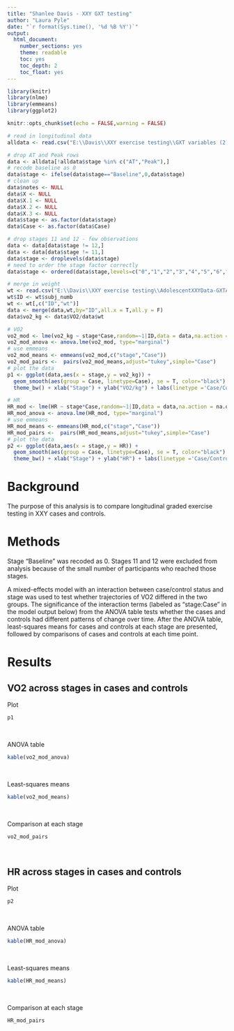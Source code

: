 ```yaml
---
title: "Shanlee Davis - XXY GXT testing"
author: "Laura Pyle"
date: "`r format(Sys.time(), '%d %B %Y')`"
output:
  html_document:
    number_sections: yes
    theme: readable
    toc: yes
    toc_depth: 2
    toc_float: yes
---
```


```r
library(knitr)
library(nlme)
library(emmeans)
library(ggplot2)

knitr::opts_chunk$set(echo = FALSE,warning = FALSE)

# read in longitudinal data
alldata <- read.csv("E:\\Davis\\XXY exercise testing\\GXT variables (2).csv")

# drop AT and Peak rows
data <- alldata[!alldata$stage %in% c("AT","Peak"),]
# recode baseline as 0
data$stage <- ifelse(data$stage=="Baseline",0,data$stage)
# clean up
data$notes <- NULL
data$X <- NULL
data$X.1 <- NULL
data$X.2 <- NULL
data$X.3 <- NULL
data$stage <- as.factor(data$stage)
data$Case <- as.factor(data$Case)

# drop stages 11 and 12 - few observations
data <- data[data$stage != 12,]
data <- data[data$stage != 11,]
data$stage <- droplevels(data$stage)
# need to order the stage factor correctly
data$stage <- ordered(data$stage,levels=c("0","1","2","3","4","5","6","7","8","9","10"))

# merge in weight
wt <- read.csv("E:\\Davis\\XXY exercise testing\\AdolescentXXYData-GXTAnalysis_DATA_2021-02-27_1854.csv")
wt$ID <- wt$subj_numb
wt <- wt[,c("ID","wt")]
data <- merge(data,wt,by="ID",all.x = T,all.y = F)
data$vo2_kg <- data$VO2/data$wt

# VO2 
vo2_mod <- lme(vo2_kg ~ stage*Case,random=~1|ID,data = data,na.action = na.omit)
vo2_mod_anova <- anova.lme(vo2_mod, type="marginal")
# use emmeans 
vo2_mod_means <- emmeans(vo2_mod,c("stage","Case"))
vo2_mod_pairs <-  pairs(vo2_mod_means,adjust="tukey",simple="Case")
# plot the data
p1 <- ggplot(data,aes(x = stage,y = vo2_kg)) +
  geom_smooth(aes(group = Case, linetype=Case), se = T, color="black") + 
  theme_bw() + xlab("Stage") + ylab("VO2/kg") + labs(linetype ='Case/Control')

# HR 
HR_mod <- lme(HR ~ stage*Case,random=~1|ID,data = data,na.action = na.omit)
HR_mod_anova <- anova.lme(HR_mod, type="marginal")
# use emmeans 
HR_mod_means <- emmeans(HR_mod,c("stage","Case"))
HR_mod_pairs <-  pairs(HR_mod_means,adjust="tukey",simple="Case")
# plot the data
p2 <- ggplot(data,aes(x = stage,y = HR)) +
  geom_smooth(aes(group = Case, linetype=Case), se = T, color="black") + 
  theme_bw() + xlab("Stage") + ylab("HR") + labs(linetype ='Case/Control')

```

# Background

The purpose of this analysis is to compare longitudinal graded exercise testing in XXY cases and controls.

# Methods

Stage "Baseline" was recoded as 0.  Stages 11 and 12 were excluded from analysis because of the small number of participants who reached those stages.  

A mixed-effects model with an interaction between case/control status and stage was used to test whether trajectories of VO2 differed in the two groups.  The significance of the interaction terms (labeled as "stage:Case" in the model output below) from the ANOVA table tests whether the cases and controls had different patterns of change over time.  After the ANOVA table, least-squares means for cases and controls at each stage are presented, followed by comparisons of cases and controls at each time point.

# Results

## VO2 across stages in cases and controls

Plot

```r
p1
```
<br>

ANOVA table

```r
kable(vo2_mod_anova)
```
<br>

Least-squares means

```r
kable(vo2_mod_means)
```
<br>

Comparison at each stage

```r
vo2_mod_pairs
```
<br>

## HR across stages in cases and controls

Plot

```r
p2
```
<br>

ANOVA table

```r
kable(HR_mod_anova)
```
<br>

Least-squares means

```r
kable(HR_mod_means)
```
<br>

Comparison at each stage

```r
HR_mod_pairs
```
<br>